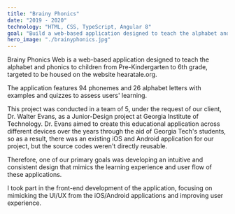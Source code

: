 ```yaml
---
title: "Brainy Phonics"
date: "2019 - 2020"
technology: "HTML, CSS, TypeScript, Angular 8"
goal: "Build a web-based application designed to teach the alphabet and phonics to elementary children"
hero_image: "./brainyphonics.jpg"
---
```

Brainy Phonics Web is a web-based application designed to teach the alphabet and phonics to children from Pre-Kindergarten to 6th grade, targeted to be housed on the website hearatale.org.

The application features 94 phonemes and 26 alphabet letters with examples and quizzes to assess users' learning.

This project was conducted in a team of 5, under the request of our client, Dr. Walter Evans, as a Junior-Design project at Georgia Institute of Technology. Dr. Evans aimed to create this educational application across different devices over the years through the aid of Georgia Tech's students, so as a result, there was an existing iOS and Android application for our project, but the source codes weren't directly reusable.

Therefore, one of our primary goals was developing an intuitive and consistent design that mimics the learning experience and user flow of these applications.

I took part in the front-end development of the application, focusing on mimicking the UI/UX from the iOS/Android applications and improving user experience.
